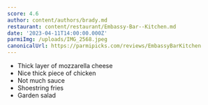 ```yaml
---
score: 4.6
author: content/authors/brady.md
restaurant: content/restaurant/Embassy-Bar--Kitchen.md
date: '2023-04-11T14:00:00.000Z'
parmiImg: /uploads/IMG_2568.jpeg
canonicalUrl: https://parmipicks.com/reviews/EmbassyBarKitchen
---
```


* Thick layer of mozzarella cheese
* Nice thick piece of chicken
* Not much sauce
* Shoestring fries
* Garden salad
 